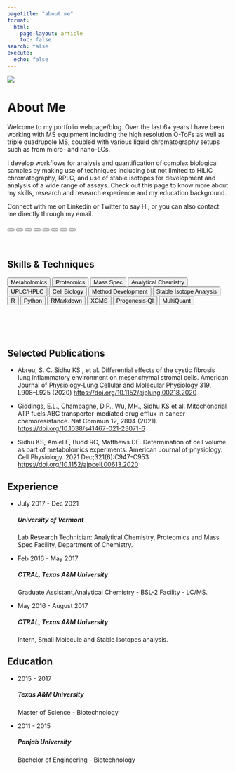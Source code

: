 ```yaml
---
pagetitle: "about me"
format:
  html:
    page-layout: article
    toc: false
search: false
execute:
  echo: false
---
```




::: {.column-margin}

![](images/portrait.jpeg)


:::

# About Me

Welcome to my portfolio webpage/blog. Over the last 6+ years I have been working with MS equipment including the high resolution Q-ToFs as well as triple quadrupole MS, coupled with various liquid chromatography setups such as from micro- and nano-LCs. 

I develop workflows for analysis and quantification of complex biological samples by making use of techniques including but not limited to HILIC chromatography, RPLC, and use of stable isotopes for development and analysis of a wide range of assays. Check out this page to know more about my skills, research and research experience and my education background.

Connect with me on Linkedin or Twitter to say Hi, or you can also contact me directly through my email.



```{=html}
<!-- linking the fontawesome library -->

<link rel="stylesheet" href="https://cdnjs.cloudflare.com/ajax/libs/font-awesome/6.1.1/css/all.min.css" integrity="sha512-KfkfwYDsLkIlwQp6LFnl8zNdLGxu9YAA1QvwINks4PhcElQSvqcyVLLD9aMhXd13uQjoXtEKNosOWaZqXgel0g==" crossorigin="anonymous" referrerpolicy="no-referrer" />

```



```{=html}
<button type="button" class="btn btn-light"><a href="https://www.linkedin.com/in/karatsidhu/"><i class="fa-brands fa-linkedin-in"></i></a></button>

<button type="button" class="btn btn-light"><a href ="https://karatsidhu.com/data/pdf/cv.pdf"><i class="fa-solid fa-book-bookmark"></i></a></button>

<button type="button" class="btn btn-light"><a href="https://www.twitter.com/karat_sidhu/"><i class="fa-brands fa-twitter"></i></a></button>


<button type="button" class="btn btn-light"><a href="mailto:karatsingh@gmail.com"><i class="fa-solid fa-at"></i></a></button>


<button type="button" class="btn btn-light"><a href="https://karatsidhu.com/blog.html"><i class="fa-solid fa-blog"></i></a></button>

<button type="button" class="btn btn-light"><a href="https://orcid.org/0000-0002-8769-0926"><i class="fa-brands fa-orcid"></i></a></button>

<button type="button" class="btn btn-light"><a href="https://github.com/SidhuK"><i class="fa-brands fa-github"></i></a></button>

<button type="button" class="btn btn-light">      <a href="https://www.researchgate.net/profile/Karatatiwant-Sidhu"><i class="fa-brands fa-researchgate"></i></a></button>

<br> <br> <br>
```

```{=html}

                        <div class="section-title">
                            <h2><i class="fa-solid fa-syringe"></i>  Skills & Techniques</h2>
                        </div>


<button type="button" class="btn btn-dark btn-sm">Metabolomics</button>
<button type="button" class="btn btn-dark btn-sm">Proteomics</button>
<button type="button" class="btn btn-dark btn-sm">Mass Spec</button>
<button type="button" class="btn btn-dark btn-sm">Analytical Chemistry</button>
<button type="button" class="btn btn-dark btn-sm">UPLC/HPLC</button>
<button type="button" class="btn btn-dark btn-sm">Cell Biology</button>
<button type="button" class="btn btn-dark btn-sm">Method Development</button>
<button type="button" class="btn btn-dark btn-sm">Stable Isotope Analysis</button>
<br>
<button type="button" class="btn btn-dark btn-sm">R</button>
<button type="button" class="btn btn-dark btn-sm">Python</button>
<button type="button" class="btn btn-dark btn-sm">RMarkdown</button>
<button type="button" class="btn btn-dark btn-sm">XCMS</button>
<button type="button" class="btn btn-dark btn-sm">Progenesis-QI</button>
<button type="button" class="btn btn-dark btn-sm">MultiQuant</button> 

<br><br><br><br><br>


```


```{=html}


                        <div class="section-title">
                            <h2><i class="fa-solid fa-dna"></i> Selected Publications </h2>
                        </div>


```


- Abreu, S. C. Sidhu KS , et al. Differential effects of the cystic fibrosis lung inflammatory environment on
mesenchymal stromal cells. American Journal of Physiology-Lung Cellular and Molecular Physiology 319,
L908–L925 (2020) [https://doi.org/10.1152/ajplung.00218.2020](https://doi.org/10.1152/ajplung.00218.2020)

- Giddings, E.L., Champagne, D.P., Wu, MH., Sidhu KS et al. Mitochondrial ATP fuels ABC transporter-mediated
drug efflux in cancer chemoresistance. Nat Commun 12, 2804 (2021).
[https://doi.org/10.1038/s41467-021-23071-6](https://doi.org/10.1038/s41467-021-23071-6)


- Sidhu KS, Amiel E, Budd RC, Matthews DE. Determination of cell volume as part of metabolomics
experiments. American Journal of physiology. Cell Physiology. 2021 Dec;321(6):C947-C953
[https://doi.org/10.1152/ajpcell.00613.2020](https://doi.org/10.1152/ajpcell.00613.2020)



```{=html}
<section class="section gray-bg" id="resume">
            <div class="container">
                <div class="row">
                    <div class="col-lg-6">
                        <div class="section-title">
                            <h2> <i class="fa-solid fa-briefcase"></i> Experience </h2>
                        </div>
                    </div>
                </div>
                <div class="row">
                    <div class="col-lg-6 m-15px-tb">
                        <div class="resume-box">
                            <ul>
                                <li>
                                    <div class="icon">
                                <i class="fa-solid fa-flask"></i>                                    
                                </div>
                                    <span class="time">July 2017 - Dec 2021</span>
                                    <h5>University of Vermont</h5>
                                    <p>Lab Research Technician: Analytical Chemistry, Proteomics and Mass Spec Facility, Department of Chemistry.</p>
                                </li>
                                <li>
                                    <div class="icon">
                                        <i class="fa-solid fa-flask"></i>
                                    </div>
                                    <span class="time">Feb 2016 - May 2017</span>
                                    <h5>CTRAL, Texas A&M University</h5>
                                    <p>
                                        Graduate Assistant,Analytical Chemistry - BSL-2 Facility - LC/MS.</p>
                                </li>
                                <li>
                                    <div class="icon">
                                        <i class="fa-solid fa-flask"></i>
                                    </div>
                                    <span class="time">May 2016 - August 2017</span>
                                    <h5>CTRAL, Texas A&M University</h5>
                                    <p>Intern, Small Molecule and Stable Isotopes analysis.</p>
                                </li>
                            </ul>
                        </div>
                    </div>
        </section>
```


```{=html}

<section class="section gray-bg" id="resume">
            <div class="container">
                <div class="row">
                    <div class="col-lg-6">
                        <div class="section-title">
                            <h2><i class="fa-solid fa-building-columns"></i> Education</h2>
                        </div>
                    </div>
                </div>
                <div class="row">
                    <div class="col-lg-6 m-15px-tb">
                        <div class="resume-box">
                            <ul>
                                <li>
                                    <div class="icon">
                                        <i class="fas fa-user-graduate"></i>
                                    </div>
                                    <span class="time">2015 - 2017</span>
                                    <h5>Texas A&M University</h5>
                                    <p>Master of Science - Biotechnology</p>
                                </li>
                                <li>
                                    <div class="icon">
                                        <i class="fas fa-user-graduate"></i>
                                    </div>
                                    <span class="time">2011 - 2015</span>
                                    <h5>Panjab University</h5>
                                    <p>Bachelor of Engineering - Biotechnology</p>
                                </li>
                            </ul>
                        </div>
                    </div>
        </section>
```

